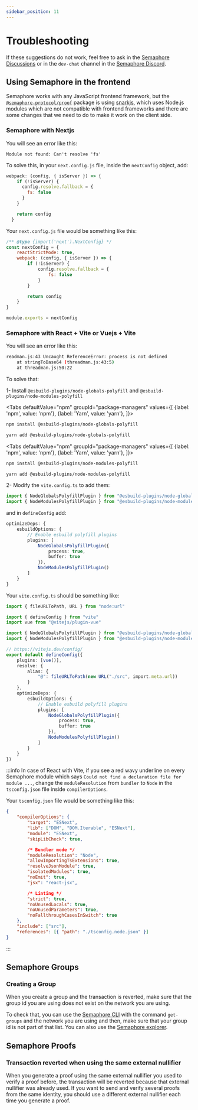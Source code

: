 ```yaml
---
sidebar_position: 11
---
```



# Troubleshooting

If these suggestions do not work, feel free to ask in the [Semaphore Discussions](https://github.com/semaphore-protocol/semaphore/discussions) or in the `dev-chat` channel in the [Semaphore Discord](https://semaphore.appliedzkp.org/discord).

## Using Semaphore in the frontend

Semaphore works with any JavaScript frontend framework, but the [`@semaphore-protocol/proof`](https://github.com/semaphore-protocol/semaphore/tree/main/packages/proof) package is using [snarkjs](https://github.com/iden3/snarkjs), which uses Node.js modules which are not compatible with frontend frameworks and there are some changes that we need to do to make it work on the client side.

### Semaphore with Nextjs

You will see an error like this:

```
Module not found: Can't resolve 'fs'
```

To solve this, in your `next.config.js` file, inside the `nextConfig` object, add:

```javascript
webpack: (config, { isServer }) => {
    if (!isServer) {
      config.resolve.fallback = {
        fs: false
      }
    }

    return config
  }
```

Your `next.config.js` file would be something like this:

```javascript
/** @type {import('next').NextConfig} */
const nextConfig = {
    reactStrictMode: true,
    webpack: (config, { isServer }) => {
        if (!isServer) {
            config.resolve.fallback = {
                fs: false
            }
        }

        return config
    }
}

module.exports = nextConfig
```

### Semaphore with React + Vite or Vuejs + Vite

You will see an error like this:

```bash
readman.js:43 Uncaught ReferenceError: process is not defined
    at stringToBase64 (threadman.js:43:5)
    at threadman.js:50:22
```

To solve that:

1- Install `@esbuild-plugins/node-globals-polyfill` and `@esbuild-plugins/node-modules-polyfill`

<Tabs
defaultValue="npm"
groupId="package-managers"
values={[
{label: 'npm', value: 'npm'},
{label: 'Yarn', value: 'yarn'},
]}>
<TabItem value="npm">

```bash
npm install @esbuild-plugins/node-globals-polyfill
```

</TabItem>
<TabItem value="yarn">

```bash
yarn add @esbuild-plugins/node-globals-polyfill
```

</TabItem>
</Tabs>

<Tabs
defaultValue="npm"
groupId="package-managers"
values={[
{label: 'npm', value: 'npm'},
{label: 'Yarn', value: 'yarn'},
]}>
<TabItem value="npm">

```bash
npm install @esbuild-plugins/node-modules-polyfill
```

</TabItem>
<TabItem value="yarn">

```bash
yarn add @esbuild-plugins/node-modules-polyfill
```

</TabItem>
</Tabs>

2- Modify the `vite.config.ts` to add them:

```typescript
import { NodeGlobalsPolyfillPlugin } from "@esbuild-plugins/node-globals-polyfill"
import { NodeModulesPolyfillPlugin } from "@esbuild-plugins/node-modules-polyfill"
```

and in `defineConfig` add:

```typescript
optimizeDeps: {
    esbuildOptions: {
        // Enable esbuild polyfill plugins
        plugins: [
            NodeGlobalsPolyfillPlugin({
                process: true,
                buffer: true
            }),
            NodeModulesPolyfillPlugin()
        ]
    }
}
```

Your `vite.config.ts` should be something like:

```typescript
import { fileURLToPath, URL } from "node:url"

import { defineConfig } from "vite"
import vue from "@vitejs/plugin-vue"

import { NodeGlobalsPolyfillPlugin } from "@esbuild-plugins/node-globals-polyfill"
import { NodeModulesPolyfillPlugin } from "@esbuild-plugins/node-modules-polyfill"

// https://vitejs.dev/config/
export default defineConfig({
    plugins: [vue()],
    resolve: {
        alias: {
            "@": fileURLToPath(new URL("./src", import.meta.url))
        }
    },
    optimizeDeps: {
        esbuildOptions: {
            // Enable esbuild polyfill plugins
            plugins: [
                NodeGlobalsPolyfillPlugin({
                    process: true,
                    buffer: true
                }),
                NodeModulesPolyfillPlugin()
            ]
        }
    }
})
```

:::info
In case of React with Vite, if you see a red wavy underline on every Semaphore module which says `Could not find a declaration file for module ...`, change the `moduleResolution` from `bundler` to `Node` in the `tsconfig.json` file inside `compilerOptions`.

Your `tsconfig.json` file would be something like this:

```json
{
    "compilerOptions": {
        "target": "ESNext",
        "lib": ["DOM", "DOM.Iterable", "ESNext"],
        "module": "ESNext",
        "skipLibCheck": true,

        /* Bundler mode */
        "moduleResolution": "Node",
        "allowImportingTsExtensions": true,
        "resolveJsonModule": true,
        "isolatedModules": true,
        "noEmit": true,
        "jsx": "react-jsx",

        /* Linting */
        "strict": true,
        "noUnusedLocals": true,
        "noUnusedParameters": true,
        "noFallthroughCasesInSwitch": true
    },
    "include": ["src"],
    "references": [{ "path": "./tsconfig.node.json" }]
}
```

:::

## Semaphore Groups

### Creating a Group

When you create a group and the transaction is reverted, make sure that the group id you are using does not exist on the network you are using.

To check that, you can use the [Semaphore CLI](https://github.com/semaphore-protocol/semaphore/tree/main/packages/cli) with the command `get-groups` and the network you are using and then, make sure that your group id is not part of that list. You can also use the [Semaphore explorer](https://explorer.semaphore.appliedzkp.org/).

## Semaphore Proofs

### Transaction reverted when using the same external nullifier

When you generate a proof using the same external nullifier you used to verify a proof before, the transaction will be reverted because that external nullifier was already used. If you want to send and verify several proofs from the same identity, you should use a different external nullifier each time you generate a proof.
